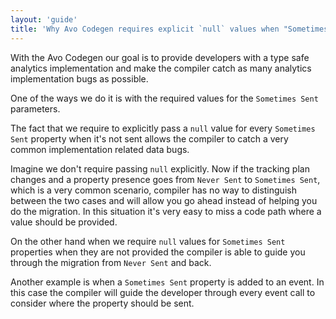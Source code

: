 ```yaml
---
layout: 'guide'
title: 'Why Avo Codegen requires explicit `null` values when "Sometimes Sent" property is not sent'
---
```



With the Avo Codegen our goal is to provide developers with a type safe analytics implementation and make the compiler catch as many analytics implementation bugs as possible.

One of the ways we do it is with the required values for the `Sometimes Sent` parameters.

The fact that we require to explicitly pass a `null` value for every `Sometimes Sent` property when it's not sent allows the compiler to catch a very common implementation related data bugs.

Imagine we don't require passing `null` explicitly. Now if the tracking plan changes and a property presence goes from `Never Sent` to `Sometimes Sent`, which is a very common scenario, compiler has no way to distinguish between the two cases and will allow you go ahead instead of helping you do the migration. In this situation it's very easy to miss a code path where a value should be provided.

On the other hand when we require `null` values for `Sometimes Sent` properties when they are not provided the compiler is able to guide you through the migration from `Never Sent` and back.

Another example is when a `Sometimes Sent` property is added to an event. In this case the compiler will guide the developer through every event call to consider where the property should be sent.